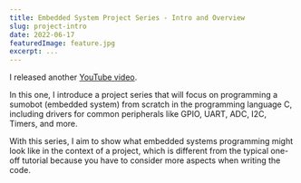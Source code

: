 ```yaml
---
title: Embedded System Project Series - Intro and Overview
slug: project-intro
date: 2022-06-17
featuredImage: feature.jpg
excerpt: ...
---
```


I released another [YouTube video](https://www.youtube.com/watch?v=g9KbXJydf8I&t=1s).

In this one, I introduce a project series that will focus on programming a sumobot (embedded system) from scratch in the programming language C, including drivers for common peripherals like GPIO, UART, ADC, I2C, Timers, and more.

With this series, I aim to show what embedded systems programming might look like in the context of a project, which is different from the typical one-off tutorial because you have to consider more aspects when writing the code.
